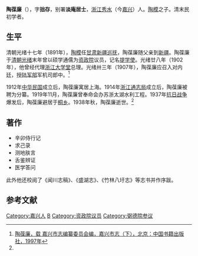 '''陶葆廉'''（{{bd|1862年||1938年|}}），字'''拙存'''，别署'''淡庵居士'''，[[浙江|浙江]][[秀水縣|秀水]]（今[[嘉兴|嘉兴]]）人。[[陶模|陶模]]之子。清末民初学者。

==生平==
清朝光绪十七年（1891年），[[陶模|陶模]]任[[甘肃新疆巡抚|甘肃新疆巡抚]]，陶葆廉随父亲到[[新疆|新疆]]。陶葆廉于[[清朝|清朝]][[光绪|光绪]]末年曾以硕学通儒为[[资政院|资政院]]议员，记名[[提学使|提学使]]。光绪廿八年（1902年），他曾经代理[[浙江大学堂|浙江大学堂]]总理。光绪卅三年（1907年），陶葆廉应召入对内廷，授[[陆军部_(清)|陆军部]]军机司郎中。<ref name=jxsz>[http://61.175.198.143:8081/pub/nhwx/person/mg/201105/t20110510_445721.html 陶葆廉，载 嘉兴市志编纂委员会编，嘉兴市志（下），北京：中国书籍出版社，1997年]</ref>

1912年[[中华民国|中华民国]]成立后，陶葆廉寓居上海。1914年[[浙江通志局|浙江通志局]]成立后，陶葆廉被聘为分纂。1919年11月，陶葆廉曾奉命会办苏浙太湖水利工程。1937年[[抗日战争|抗日战争]]爆发后，陶葆廉避居于[[桐乡|桐乡]]。1938年秋，陶葆廉逝世。<ref name=jxsz/>

==著作==
*辛卯侍行记
*求己录
*测地肤言
*舌鉴辨证
*医学答问

此外他还校阅了《闻川志稿》、《盛湖志》、《竹林八圩志》等志书并作序跋。

==参考文献==
{{reflist}}

{{清朝欽命憲政編查館職官}}
{{资政院议员}}

{{Authority control}}

{{DEFAULTSORT:Tao陶}}
[[Category:嘉兴人|Category:嘉兴人]]
[[Category:陶姓|B]]
[[Category:资政院议员|Category:资政院议员]]
[[Category:弼德院参议|Category:弼德院参议]]